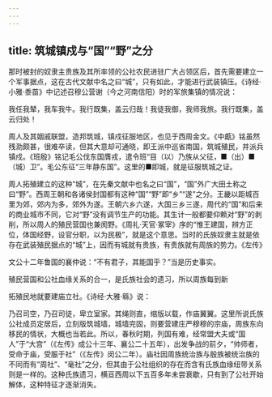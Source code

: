 ```yaml
---
---
---
```

title: 筑城镇戍与“国”“野”之分
---



那时被封的奴隶主贵族及其所率领的公社农民进驻广大占领区后，首先需要建立一个军事据点，这在古代文献中名之曰“城”，只有如此，才能进行武装镇压。《诗经·小雅·黍苗》中记述召穆公营谢（今之河南信阳）时的军旅集镇的情况说：

我任我辇，我车我牛。我行既集，盖云归哉！我徒我御，我师我旅。我行既集，盖云归处！

周人及其姻戚联盟，造邦筑城，镇戍征服地区，也见于西周金文。《中甗》铭虽然残泐颇甚，很难卒读，但其大意却可通晓，即王派中巡省南国，筑城殖民，并派兵镇戍。《班殷》铭记毛公伐东国膺戎，遣令班“目（以）乃族从父征，■（出）■（城）卫”。毛公东征“三年静东国”。这里的■即城，就是征服筑城之证。

周人拓殖建立的这种“城”，在先秦文献中也名之曰“国”，“国”外广大田土称之曰“野”。西周王朝和各诸侯封国都有这种“国”“野”即“乡”“遂”之分。王畿以距城百里为郊，郊内为多，郊外为遂。王朝六乡六遂，大国三乡三遂，周代的“国”和后来的商业城市不同，它对“野”没有调节生产的功能。其生计一般都要仰赖对“野”的剥削，所以周人的殖民营国也兼阂野。《周礼·天官·冢宰》序的“惟王建国，辨方正位，体国经野，设官分职，以为民极”，就是这个意思。当时的氏族奴隶主就是依存在武装殖民据点的“城”上，因而有城就有贵族，有贵族就有周族的势力。《左传》

文公十二年鲁国的襄仲说：“不有君子，其能国乎？”当是历史事实。

殖民营国和公社血缘关系的合一，是氏族社会的遗习，所以周族每到新

拓殖民地就要建庙立社。《诗经·大雅·緜》说：

乃召司空，乃召司徒，卑立室家。其绳则直，缩版以载，作庙翼翼。这里所说氏族公社成员定居后，立刻版筑城墙，城墙完固，则要营建庄严穆穆的宗庙，周族东向移民的情状，大概也当若此。所以，春秋时期，列国有难，经常盟大夫或“国人”于“大宫”（《左传》成公十三年、襄公二十五年），出发争战的前夕，“帅师者，受命于庙，受脤于社”（《左传》闵公二年）。庙社因周族统治族与殷族被统治族的不同而有“周社”、“毫社”之分，但其由于公社组织的存在而含有氏族血缘纽带关系则是一样的。这种氏族遗习，横亘西周以下五百多年未尝衰歇，只有到了公社开始解体，这种特征才逐渐消失。